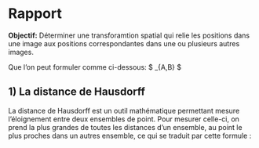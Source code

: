 # Rapport

**Objectif:** Déterminer une transforamtion spatial qui relie les positions dans une image aux positions correspondantes dans une ou plusieurs autres images.

Que l'on peut formuler comme ci-dessous:
$
\max_{A,B}
$ 

## 1) La distance de Hausdorff

La distance de Hausdorff est un outil mathématique permettant  mesure l’éloignement entre deux ensembles de point. Pour mesurer celle-ci, on prend la plus grandes de toutes les distances d’un ensemble, au point le plus proches dans un autres ensemble, ce qui se traduit par cette formule :
